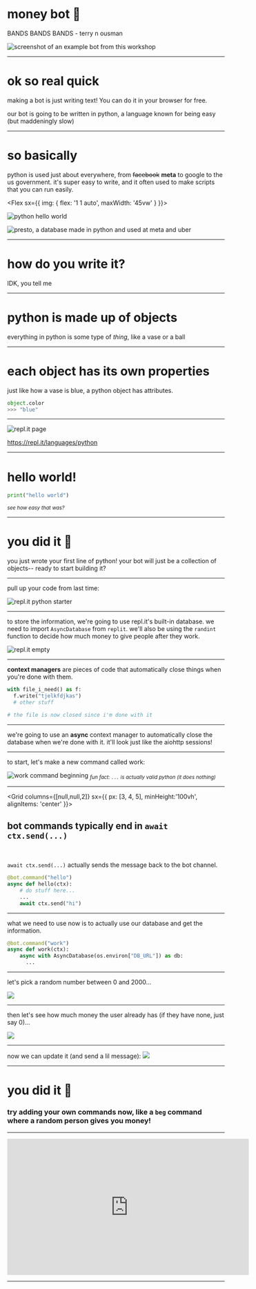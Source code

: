 
<Vertical>

# money bot 💸

BANDS BANDS BANDS
\- terry n ousman 

![screenshot of an example bot from this workshop](https://cloud-bgev4sh71-hack-club-bot.vercel.app/0discord_xwj7yznho6.webp)

</Vertical>

---

# ok so real quick

making a bot is just writing text! You can do it in your browser for free.

our bot is going to be written in python, a language known for being easy (but maddeningly slow)

---

<Vertical>

# so basically

  python is used just about everywhere, from ~~facebook~~ **meta** to google to the us government. it's super easy to write, and it often used to make scripts that you can run easily.


  <Flex sx={{
    img: {
      flex: '1 1 auto',
      maxWidth: '45vw'
    } }}>


  ![python hello world](https://cloud-a5vquodnp-hack-club-bot.vercel.app/0pyhelloworld.png)


  ![presto, a database made in python and used at meta and uber](https://cloud-7mwrhug5y-hack-club-bot.vercel.app/0sidekick_e8nng1noyt.png)


  </Flex>

</Vertical>

---

# how do you write it?

<Notes>

IDK, you tell me

</Notes>

---

# python is made up of objects

everything in python is some type of *thing*, like a vase or a ball

---

# each object has its own properties

just like how a vase is blue, a python object has attributes.

```python
object.color
>>> "blue"
```

---

<Vertical>


![repl.it page](https://cdn.thrzl.xyz/r/sidekick_plaOXLKSFl.png)

<https://repl.it/languages/python>

</Vertical>

---

<Invert>

# hello world!

```python
print("hello world")
```
<sub><em>see how easy that was?</em></sub>

</Invert>

---

# you did it 🥳

you just wrote your first line of python! your bot will just be a collection of objects-- ready to start building it?

---
<Vertical>


pull up your code from last time:

![repl.it python starter](https://cloud-7193wyias-hack-club-bot.vercel.app/0167543097081194382.png)

</Vertical>


---

<Vertical>


to store the information, we're going to use repl.it's built-in database. we need to import `AsyncDatabase` from `replit`. we'll also be using the `randint` function to decide how much money to give people after they work.

![repl.it empty](https://cloud-dct5czbhz-hack-club-bot.vercel.app/0image.png)

</Vertical>

---

<Vertical>

**context managers** are pieces of code that automatically close things when you're done with them.

```python
with file_i_need() as f:
  f.write("tjelkfdjkas")
  # other stuff

# the file is now closed since i'm done with it
```

</Vertical>

---

<Vertical>


we're going to use an **async** context manager to automatically close the database when we're done with it. it'll look just like the aiohttp sessions!

</Vertical>

---

<Vertical>

to start, let's make a new command called work:

![work command beginning](https://cloud-jj2ceftb2-hack-club-bot.vercel.app/0image.png)
<sub><em>fun fact: `...` is actually valid python (it does nothing)</em></sub>

</Vertical>

---

<Grid columns={[null,null,2]} sx={{ px: [3, 4, 5], minHeight:'100vh', alignItems: 'center' }}>

<Vertical>
  

  
  <h2>bot commands typically end in <code>await ctx.send(...)</code></h2>
  
  <br/>
  
  <code>await ctx.send(...)</code> actually sends the message back to the bot channel.



</Vertical>


```python
@bot.command("hello")
async def hello(ctx):
    # do stuff here...
    ...
    await ctx.send("hi")
```

</Grid>

---

what we need to use now is to actually use our database and get the information.

```python
@bot.command("work")
async def work(ctx):
    async with AsyncDatabase(os.environ["DB_URL"]) as db:
      ...
```

---

<Vertical>

let's pick a random number between 0 and 2000...

![](https://cloud-laeok7doi-hack-club-bot.vercel.app/0image.png)

</Vertical>

---

<Vertical>

then let's see how much money the user already has (if they have none, just say 0)...

![](https://cloud-jqg4z92i3-hack-club-bot.vercel.app/0image.png)

</Vertical>

---

now we can update it (and send a lil message):
![](https://cloud-mveoead2a-hack-club-bot.vercel.app/0image.png)

---


<Invert>


# you did it 🥳

### try adding your own commands now, like a `beg` command where a random person gives you money!


</Invert>

---

<Invert>

<iframe width="560" height="315" src="https://www.youtube.com/embed/vczXuoTPliA" title="YouTube video player" frameborder="0" allow="accelerometer; autoplay; clipboard-write; encrypted-media; gyroscope; picture-in-picture; web-share" allowfullscreen></iframe>

</Invert>

---
